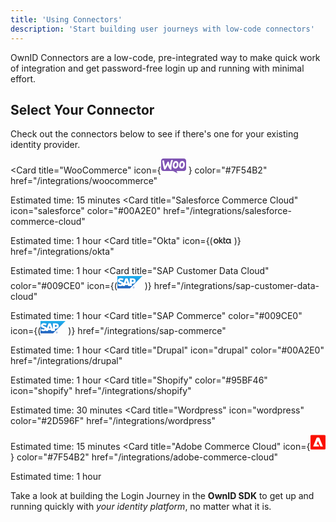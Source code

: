 ```yaml
---
title: 'Using Connectors'
description: 'Start building user journeys with low-code connectors'
---
```

OwnID Connectors are a low-code, pre-integrated way to make quick work of integration and get password-free login up and running with minimal effort.

## Select Your Connector
Check out the connectors below to see if there's one for your existing identity provider.

<CardGroup cols={2}>

  <Card
    title="WooCommerce"
    icon={<svg width="40" height="24" viewBox="0 0 40 24" fill="none" xmlns="http://www.w3.org/2000/svg">
    <g clip-path="url(#clip0_2_6)">
    <path d="M3.71243 0H36.2718C38.3323 0 40.0004 1.66797 40.0004 3.72859V16.157C40.0004 18.2175 38.3324 19.8856 36.2718 19.8856H24.5957L26.1984 23.8103L19.1501 19.8856H3.72899C1.66852 19.8856 0.000393879 18.2177 0.000393879 16.157V3.72859C-0.0159592 1.68438 1.65196 0 3.71243 0Z" fill="#7F54B3"/>
    <path d="M2.27781 3.39844C2.50545 3.0895 2.84692 2.92689 3.3022 2.89437C4.13147 2.82933 4.60301 3.21958 4.71684 4.06511C5.2209 7.46354 5.77375 10.3415 6.35919 12.6993L9.92012 5.91886C10.2453 5.30097 10.6518 4.97576 11.1396 4.94325C11.8551 4.89447 12.2941 5.34975 12.473 6.30911C12.8795 8.47176 13.3998 10.3091 14.0177 11.87C14.4405 7.73989 15.1559 4.76442 16.1641 2.92692C16.408 2.47164 16.7657 2.244 17.2373 2.21147C17.6112 2.17895 17.9527 2.29277 18.2617 2.53667C18.5706 2.78058 18.7332 3.08951 18.7657 3.4635C18.782 3.75619 18.7332 4.00008 18.6031 4.24398C17.969 5.41472 17.4486 7.38226 17.0259 10.1138C16.6194 12.7643 16.4731 14.8293 16.5706 16.309C16.6032 16.7155 16.5381 17.0732 16.3755 17.3822C16.1804 17.7399 15.8877 17.935 15.5137 17.9675C15.091 18 14.652 17.8049 14.2292 17.3659C12.717 15.8212 11.5137 13.5123 10.6357 10.439C9.57884 12.5203 8.79841 14.0814 8.29434 15.122C7.335 16.9593 6.522 17.9025 5.83903 17.9512C5.4 17.9837 5.02601 17.6097 4.70081 16.8292C3.87155 14.6991 2.97722 10.5853 2.01784 4.48784C1.9528 4.06508 2.05036 3.69109 2.278 3.3984L2.27781 3.39844ZM37.2216 5.95125C36.6362 4.92686 35.7744 4.3089 34.62 4.065C34.3111 3.99996 34.0184 3.96744 33.742 3.96744C32.181 3.96744 30.9127 4.78045 29.9209 6.4065C29.0753 7.78861 28.6526 9.31712 28.6526 10.9918C28.6526 12.2438 28.9127 13.317 29.433 14.2113C30.0184 15.2357 30.8802 15.8537 32.0346 16.0976C32.3435 16.1626 32.6362 16.1952 32.9127 16.1952C34.4898 16.1952 35.7581 15.3821 36.7337 13.7561C37.5793 12.3577 38.002 10.8292 38.002 9.15453C38.0183 7.88623 37.7419 6.82937 37.2216 5.95125ZM35.1728 10.4553C34.9452 11.5285 34.5387 12.3252 33.937 12.8619C33.4655 13.2846 33.0265 13.4635 32.62 13.3822C32.2297 13.3009 31.9045 12.9594 31.6606 12.3253C31.4655 11.8212 31.3679 11.3172 31.3679 10.8456C31.3679 10.4391 31.4005 10.0326 31.4818 9.65864C31.6281 8.99197 31.9045 8.34156 32.3435 7.72364C32.8801 6.92689 33.4492 6.60169 34.0346 6.71551C34.4249 6.79682 34.7501 7.13828 34.994 7.77242C35.1891 8.27648 35.2867 8.78055 35.2867 9.25209C35.2867 9.67486 35.2541 10.0813 35.1728 10.4553ZM27.0427 5.95125C26.4573 4.92686 25.5792 4.3089 24.4411 4.065C24.1322 3.99996 23.8395 3.96744 23.563 3.96744C22.0021 3.96744 20.7338 4.78045 19.742 6.4065C18.8964 7.78861 18.4737 9.31712 18.4737 10.9918C18.4737 12.2438 18.7338 13.317 19.2541 14.2113C19.8395 15.2357 20.7013 15.8537 21.8557 16.0976C22.1646 16.1626 22.4573 16.1952 22.7338 16.1952C24.3109 16.1952 25.5792 15.3821 26.5548 13.7561C27.4004 12.3577 27.8231 10.8292 27.8231 9.15453C27.8231 7.88623 27.563 6.82937 27.0427 5.95125ZM24.9777 10.4553C24.75 11.5285 24.3435 12.3252 23.7419 12.8619C23.2703 13.2846 22.8313 13.4635 22.4248 13.3822C22.0346 13.3009 21.7094 12.9594 21.4655 12.3253C21.2703 11.8212 21.1728 11.3172 21.1728 10.8456C21.1728 10.4391 21.2053 10.0326 21.2866 9.65864C21.4329 8.99197 21.7094 8.34156 22.1484 7.72364C22.685 6.92689 23.2541 6.60169 23.8395 6.71551C24.2297 6.79682 24.5549 7.13828 24.7988 7.77242C24.9939 8.27648 25.0915 8.78055 25.0915 9.25209C25.1078 9.67486 25.059 10.0813 24.9777 10.4553Z" fill="white"/>
    </g>
    <defs>
    <clipPath id="clip0_2_6">
    <rect width="40" height="23.9062" fill="white"/>
    </clipPath>
    </defs>
    </svg>
    }
    color="#7F54B2"
    href="/integrations/woocommerce"
  >
  Estimated time: 15 minutes
  </Card>
  <Card
    title="Salesforce Commerce Cloud"
    icon="salesforce"
    color="#00A2E0"
    href="/integrations/salesforce-commerce-cloud"
  >
  Estimated time: 1 hour
  </Card>
  <Card
    title="Okta"
    icon={(<svg width="30" height="12" viewBox="0 0 30 12" fill="currentColor" xmlns="http://www.w3.org/2000/svg">
  <path d="M9.7478 5.95151V11.001H10.5218H11.2958V9.37925V7.75752H11.5501H11.8044L13.1055 9.37925L14.4066 11.001H15.3796C16.1536 11.001 16.3453 10.9899 16.3195 10.9531C16.2679 10.8941 13.3119 7.23046 13.1534 7.0388L13.0318 6.88769L14.2997 5.1775L15.5639 3.46363L14.7309 3.45258C14.2702 3.44889 13.8758 3.45258 13.8537 3.45995C13.8316 3.46732 13.3525 4.12338 12.7849 4.91582L11.7565 6.35694H11.528H11.2958V3.62949V0.902042H10.5218H9.7478V5.95151Z" fill="currentColor"/>
  <path d="M16.7139 5.14802C16.7139 7.73172 16.7286 9.48614 16.7507 9.61882C16.8355 10.1459 17.1119 10.5697 17.5174 10.7909C17.8491 10.9715 18.0739 11.001 19.1944 11.001H20.2153V10.3007V9.60039H19.4413C18.5678 9.60039 18.4572 9.57828 18.3467 9.37188C18.284 9.25762 18.2803 9.09545 18.2693 7.04986L18.2582 4.84579L19.2275 4.83842L20.1969 4.82736L20.208 4.13444L20.2153 3.4452H19.2386H18.2619V2.17362V0.902042H17.4879H16.7139V5.14802Z" fill="currentColor"/>
  <path d="M4.20445 3.33461C3.30144 3.47835 2.36158 3.99067 1.82715 4.62462C1.42909 5.10377 1.1674 5.62714 1.00523 6.27215C0.931512 6.54858 0.920455 6.68864 0.924141 7.2415C0.927827 7.81279 0.938884 7.92705 1.02366 8.24771C1.4512 9.85469 2.7191 10.9309 4.40717 11.1189C5.29543 11.2184 6.29427 10.9752 7.02404 10.485C7.34839 10.2638 7.84228 9.77729 8.03762 9.48243C8.51677 8.76371 8.74897 7.91967 8.70474 7.04247C8.66051 6.10997 8.37303 5.34703 7.80542 4.65042C7.35576 4.10125 6.58176 3.6221 5.82249 3.42675C5.40969 3.31618 4.60251 3.27195 4.20445 3.33461ZM5.30649 4.82734C5.98467 4.97108 6.55227 5.41337 6.85081 6.03626C7.07196 6.50066 7.1125 6.69232 7.10882 7.25993C7.10513 7.67273 7.09039 7.77962 7.0093 8.03393C6.60018 9.27234 5.43549 9.90629 4.16759 9.57826C3.17982 9.32394 2.4869 8.35091 2.4869 7.22307C2.4869 6.54489 2.74858 5.8704 3.18719 5.43548C3.72162 4.89737 4.53248 4.66516 5.30649 4.82734Z" fill="currentColor"/>
  <path d="M23.6357 3.35677C22.1466 3.62583 20.982 4.80158 20.6539 6.37539C20.5655 6.79188 20.5581 7.58432 20.6392 8.00449C20.8861 9.30924 21.7338 10.3818 22.9059 10.8646C24.2549 11.4249 25.8582 11.1005 26.6727 10.1017L26.8681 9.86211L26.9529 10.1164C27.0671 10.4481 27.2809 10.6951 27.5794 10.8278C27.878 10.9641 28.1102 11.001 28.6225 11.001H29.0611V10.3007V9.60042H28.8215C28.6741 9.60042 28.534 9.5783 28.4677 9.54145C28.2429 9.42719 28.2502 9.51196 28.2502 6.33854V3.44523H27.4947H26.7391V3.96123V4.47724L26.4774 4.20081C26.1531 3.86172 25.7955 3.6332 25.3569 3.48577C24.7746 3.29043 24.2217 3.24988 23.6357 3.35677ZM25.2242 4.89373C25.5965 5.02273 25.8029 5.15541 26.0793 5.43553C26.4885 5.85202 26.7207 6.40857 26.7612 7.07569C26.8239 8.07821 26.33 9.00701 25.5265 9.41613C24.8667 9.74785 24.0964 9.74416 23.4256 9.41245C22.8912 9.14707 22.4857 8.66793 22.2793 8.05241C22.1688 7.72069 22.1393 7.00197 22.2204 6.61497C22.4047 5.73408 23.116 5.0043 23.9637 4.82738C24.3323 4.74998 24.8925 4.77947 25.2242 4.89373Z" fill="currentColor"/>
  </svg>
  )}
    href="/integrations/okta"
  >
  Estimated time: 1 hour
  </Card>
  <Card
    title="SAP Customer Data Cloud"
    color="#009CE0"
    icon={(<svg width="40" height="21" viewBox="0 0 40 21" fill="none" xmlns="http://www.w3.org/2000/svg">
    <path fill-rule="evenodd" clip-rule="evenodd" d="M0 19.7879H20.2145L40 0H0V19.7879Z" fill="url(#paint0_linear_1_2)"/>
    <path fill-rule="evenodd" clip-rule="evenodd" d="M23.7379 3.71984H19.8011V13.081L16.3609 3.71984H12.9509L10.0133 11.5465C9.7023 9.57447 7.66034 8.89463 6.05354 8.37992C4.99039 8.04 3.86816 7.53614 3.87779 6.98407C3.88503 6.53083 4.4805 6.10774 5.65938 6.17162C6.45132 6.21502 7.15167 6.2777 8.53908 6.94911L9.91082 4.56603C8.51826 3.89497 6.99647 3.53467 5.45084 3.5101H5.4412C3.76569 3.5101 2.36864 4.05495 1.50436 4.94935C0.905364 5.5643 0.56757 6.38719 0.561742 7.24563C0.540045 8.45104 0.982427 9.31049 1.9154 9.99515C2.69891 10.5701 3.70543 10.945 4.59139 11.2198C5.68348 11.5574 6.57548 11.8514 6.56464 12.4795C6.55988 12.7091 6.46811 12.9284 6.30788 13.093C6.03426 13.3751 5.61599 13.4811 5.03859 13.492C3.92119 13.515 3.09428 13.3401 1.78402 12.5626L0.56777 14.9735C1.92785 15.7454 3.46389 16.1539 5.02775 16.1595H5.23267C6.61527 16.1354 7.73026 15.7401 8.62225 15.0228C8.67047 14.9843 8.71868 14.9409 8.76569 14.9024L8.36068 15.9583H11.9359L12.5386 14.1332C13.8887 14.5699 15.3413 14.5759 16.6949 14.1502L17.2734 15.9583H23.1051V12.1758H24.3781C27.4518 12.1758 29.2731 10.6087 29.2731 7.98455C29.2696 5.06145 27.5013 3.71984 23.7379 3.71984ZM14.6384 11.7321C14.2078 11.7342 13.7802 11.6587 13.3763 11.5091L14.6251 7.5723H14.6456L15.8691 11.5212C15.4741 11.6616 15.0577 11.733 14.6384 11.7321ZM23.9694 9.4684H23.1015V6.29578H23.9694C25.1266 6.29578 26.0475 6.6791 26.0475 7.8628C26.0475 9.08387 25.1266 9.46719 23.9694 9.46719" fill="white"/>
    <path d="M25.0531 18.5041C25.0587 18.2996 25.1246 18.1013 25.2423 17.9338C25.3601 17.7665 25.5245 17.6375 25.7151 17.5631C25.9057 17.4886 26.1141 17.4719 26.3141 17.5151C26.5141 17.5583 26.6969 17.6594 26.8398 17.806C26.9826 17.9525 27.0792 18.1377 27.1174 18.3389C27.1555 18.5399 27.1336 18.7477 27.0544 18.9364C26.9751 19.125 26.8421 19.2862 26.6718 19.3997C26.5015 19.5132 26.3016 19.574 26.097 19.5745C25.9575 19.5752 25.8192 19.5479 25.6905 19.494C25.5617 19.4401 25.4453 19.3608 25.3478 19.2609C25.2504 19.161 25.1741 19.0425 25.1234 18.9126C25.0728 18.7825 25.0489 18.6437 25.0531 18.5041ZM26.097 19.7903C26.3499 19.7865 26.5961 19.708 26.8046 19.5648C27.0131 19.4216 27.1746 19.2199 27.2689 18.9852C27.3632 18.7504 27.3861 18.493 27.3345 18.2454C27.2831 17.9977 27.1595 17.7708 26.9795 17.593C26.7994 17.4153 26.571 17.2948 26.3226 17.2465C26.0743 17.1983 25.8173 17.2245 25.5838 17.3217C25.3503 17.4191 25.1507 17.5833 25.0102 17.7936C24.8697 18.004 24.7944 18.2512 24.7939 18.5041C24.7933 18.6746 24.8266 18.8436 24.8921 19.001C24.9576 19.1585 25.0538 19.3013 25.1752 19.421C25.2965 19.5408 25.4406 19.6352 25.5989 19.6986C25.7571 19.7621 25.9265 19.7932 26.097 19.7903ZM25.8257 18.6102H26.0838L26.473 19.2514H26.725L26.3031 18.5993C26.5201 18.5741 26.6877 18.4583 26.6877 18.1932C26.6877 17.9015 26.5141 17.7725 26.1657 17.7725H25.6016V19.2514H25.8257V18.6102ZM25.8257 18.4198V17.9629H26.1319C26.285 17.9629 26.4513 17.9954 26.4513 18.1799C26.4513 18.4077 26.2826 18.4209 26.0897 18.4209L25.8257 18.4198Z" fill="#225FBC"/>
    <defs>
    <linearGradient id="paint0_linear_1_2" x1="20" y1="19.8155" x2="20" y2="0.02893" gradientUnits="userSpaceOnUse">
    <stop stop-color="#225FBC"/>
    <stop offset="1" stop-color="#1FB2F0"/>
    </linearGradient>
    </defs>
    </svg>
    )}
    href="/integrations/sap-customer-data-cloud"
  >
  Estimated time: 1 hour
  </Card>
  <Card
    title="SAP Commerce"
    color="#009CE0"
    icon={(<svg width="40" height="21" viewBox="0 0 40 21" fill="none" xmlns="http://www.w3.org/2000/svg">
    <path fill-rule="evenodd" clip-rule="evenodd" d="M0 19.7879H20.2145L40 0H0V19.7879Z" fill="url(#paint0_linear_1_2)"/>
    <path fill-rule="evenodd" clip-rule="evenodd" d="M23.7379 3.71984H19.8011V13.081L16.3609 3.71984H12.9509L10.0133 11.5465C9.7023 9.57447 7.66034 8.89463 6.05354 8.37992C4.99039 8.04 3.86816 7.53614 3.87779 6.98407C3.88503 6.53083 4.4805 6.10774 5.65938 6.17162C6.45132 6.21502 7.15167 6.2777 8.53908 6.94911L9.91082 4.56603C8.51826 3.89497 6.99647 3.53467 5.45084 3.5101H5.4412C3.76569 3.5101 2.36864 4.05495 1.50436 4.94935C0.905364 5.5643 0.56757 6.38719 0.561742 7.24563C0.540045 8.45104 0.982427 9.31049 1.9154 9.99515C2.69891 10.5701 3.70543 10.945 4.59139 11.2198C5.68348 11.5574 6.57548 11.8514 6.56464 12.4795C6.55988 12.7091 6.46811 12.9284 6.30788 13.093C6.03426 13.3751 5.61599 13.4811 5.03859 13.492C3.92119 13.515 3.09428 13.3401 1.78402 12.5626L0.56777 14.9735C1.92785 15.7454 3.46389 16.1539 5.02775 16.1595H5.23267C6.61527 16.1354 7.73026 15.7401 8.62225 15.0228C8.67047 14.9843 8.71868 14.9409 8.76569 14.9024L8.36068 15.9583H11.9359L12.5386 14.1332C13.8887 14.5699 15.3413 14.5759 16.6949 14.1502L17.2734 15.9583H23.1051V12.1758H24.3781C27.4518 12.1758 29.2731 10.6087 29.2731 7.98455C29.2696 5.06145 27.5013 3.71984 23.7379 3.71984ZM14.6384 11.7321C14.2078 11.7342 13.7802 11.6587 13.3763 11.5091L14.6251 7.5723H14.6456L15.8691 11.5212C15.4741 11.6616 15.0577 11.733 14.6384 11.7321ZM23.9694 9.4684H23.1015V6.29578H23.9694C25.1266 6.29578 26.0475 6.6791 26.0475 7.8628C26.0475 9.08387 25.1266 9.46719 23.9694 9.46719" fill="white"/>
    <path d="M25.0531 18.5041C25.0587 18.2996 25.1246 18.1013 25.2423 17.9338C25.3601 17.7665 25.5245 17.6375 25.7151 17.5631C25.9057 17.4886 26.1141 17.4719 26.3141 17.5151C26.5141 17.5583 26.6969 17.6594 26.8398 17.806C26.9826 17.9525 27.0792 18.1377 27.1174 18.3389C27.1555 18.5399 27.1336 18.7477 27.0544 18.9364C26.9751 19.125 26.8421 19.2862 26.6718 19.3997C26.5015 19.5132 26.3016 19.574 26.097 19.5745C25.9575 19.5752 25.8192 19.5479 25.6905 19.494C25.5617 19.4401 25.4453 19.3608 25.3478 19.2609C25.2504 19.161 25.1741 19.0425 25.1234 18.9126C25.0728 18.7825 25.0489 18.6437 25.0531 18.5041ZM26.097 19.7903C26.3499 19.7865 26.5961 19.708 26.8046 19.5648C27.0131 19.4216 27.1746 19.2199 27.2689 18.9852C27.3632 18.7504 27.3861 18.493 27.3345 18.2454C27.2831 17.9977 27.1595 17.7708 26.9795 17.593C26.7994 17.4153 26.571 17.2948 26.3226 17.2465C26.0743 17.1983 25.8173 17.2245 25.5838 17.3217C25.3503 17.4191 25.1507 17.5833 25.0102 17.7936C24.8697 18.004 24.7944 18.2512 24.7939 18.5041C24.7933 18.6746 24.8266 18.8436 24.8921 19.001C24.9576 19.1585 25.0538 19.3013 25.1752 19.421C25.2965 19.5408 25.4406 19.6352 25.5989 19.6986C25.7571 19.7621 25.9265 19.7932 26.097 19.7903ZM25.8257 18.6102H26.0838L26.473 19.2514H26.725L26.3031 18.5993C26.5201 18.5741 26.6877 18.4583 26.6877 18.1932C26.6877 17.9015 26.5141 17.7725 26.1657 17.7725H25.6016V19.2514H25.8257V18.6102ZM25.8257 18.4198V17.9629H26.1319C26.285 17.9629 26.4513 17.9954 26.4513 18.1799C26.4513 18.4077 26.2826 18.4209 26.0897 18.4209L25.8257 18.4198Z" fill="#225FBC"/>
    <defs>
    <linearGradient id="paint0_linear_1_2" x1="20" y1="19.8155" x2="20" y2="0.02893" gradientUnits="userSpaceOnUse">
    <stop stop-color="#225FBC"/>
    <stop offset="1" stop-color="#1FB2F0"/>
    </linearGradient>
    </defs>
    </svg>
    )}
    href="/integrations/sap-commerce"
  >
  Estimated time: 1 hour
  </Card>
  <Card
    title="Drupal"
    icon="drupal"
    color="#00A2E0"
    href="/integrations/drupal"
  >
  Estimated time: 1 hour
  </Card>
  <Card
    title="Shopify"
    color="#95BF46"
    icon="shopify"
    href="/integrations/shopify"
  >
  Estimated time: 30 minutes
  </Card>
      <Card
    title="Wordpress"
    icon="wordpress"
    color="#2D596F"
    href="/integrations/wordpress"
  >
  Estimated time: 15 minutes
  </Card>
   <Card
    title="Adobe Commerce Cloud"
    icon={<svg width="24" height="24" viewBox="0 0 242 236" fill="none" xmlns="http://www.w3.org/2000/svg">
    <g clip-path="url(#clip0_388_2429)">
    <path d="M223.922 0H18.0782C8.09387 0 0 8.09571 0 18.0823V217.922C0 227.908 8.09387 236.004 18.0782 236.004H223.922C233.906 236.004 242 227.908 242 217.922V18.0823C242 8.09571 233.906 0 223.922 0Z" fill="#FA0F00"/>
    <path d="M194.923 185.739H163.267C161.885 185.759 160.529 185.364 159.374 184.606C158.219 183.847 157.317 182.76 156.786 181.485L122.418 99.6435C122.365 99.4487 122.274 99.2664 122.15 99.1074C122.026 98.9484 121.871 98.8158 121.695 98.7174C121.519 98.6191 121.325 98.557 121.124 98.5349C120.924 98.5127 120.721 98.5308 120.527 98.5883C120.286 98.6642 120.067 98.797 119.888 98.9753C119.709 99.1537 119.576 99.3725 119.499 99.6132L98.1233 151.557C97.9312 152.007 97.9253 152.515 98.1067 152.969C98.2881 153.423 98.6422 153.787 99.0913 153.981C99.3118 154.077 99.5503 154.125 99.7908 154.121H123.333C124.052 154.126 124.754 154.345 125.35 154.748C125.945 155.152 126.408 155.724 126.679 156.39L136.983 179.745C137.428 180.796 137.443 181.979 137.023 183.041C136.604 184.102 135.784 184.956 134.741 185.418C134.216 185.641 133.651 185.757 133.081 185.758H47.3714C46.8536 185.752 46.3424 185.642 45.8669 185.437C45.3914 185.232 44.9611 184.935 44.6006 184.564C44.2402 184.192 43.9567 183.753 43.7664 183.271C43.5761 182.789 43.4828 182.275 43.4918 181.757C43.4933 181.225 43.6013 180.699 43.8094 180.21L98.3124 47.9761C98.8559 46.5861 99.8084 45.394 101.044 44.5572C102.28 43.7205 103.74 43.2786 105.232 43.29H136.692C138.185 43.2754 139.647 43.716 140.883 44.5532C142.119 45.3903 143.071 46.5843 143.612 47.9761L198.5 180.184C198.911 181.15 198.926 182.239 198.542 183.217C198.158 184.194 197.406 184.982 196.447 185.41C195.967 185.622 195.448 185.734 194.923 185.739Z" fill="white"/>
    </g>
    <defs>
    <clipPath id="clip0_388_2429">
    <rect width="242" height="236" fill="white"/>
    </clipPath>
    </defs>
    </svg>}
    color="#7F54B2"
    href="/integrations/adobe-commerce-cloud"
  >
  Estimated time: 1 hour
  </Card>
</CardGroup>

<Card title="Don't see a connector for your identity provider or commerce platform?" icon="leaf" href="/building-blocks/introduction">

Take a look at building the Login Journey in the **OwnID SDK** to get up and running quickly with _your identity platform_, no matter what it is.
</Card>
